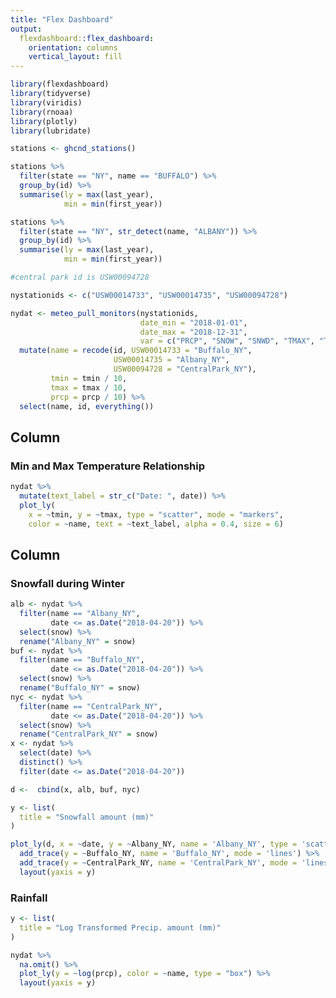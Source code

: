 ```yaml
---
title: "Flex Dashboard"
output: 
  flexdashboard::flex_dashboard:
    orientation: columns
    vertical_layout: fill
---
```


```r

library(flexdashboard)
library(tidyverse)
library(viridis)
library(rnoaa)
library(plotly)
library(lubridate)

stations <- ghcnd_stations()

stations %>% 
  filter(state == "NY", name == "BUFFALO") %>% 
  group_by(id) %>% 
  summarise(ly = max(last_year),
            min = min(first_year))

stations %>% 
  filter(state == "NY", str_detect(name, "ALBANY")) %>% 
  group_by(id) %>% 
  summarise(ly = max(last_year),
            min = min(first_year))

#central park id is USW00094728

nystationids <- c("USW00014733", "USW00014735", "USW00094728")

nydat <- meteo_pull_monitors(nystationids, 
                             date_min = "2018-01-01", 
                             date_max = "2018-12-31", 
                             var = c("PRCP", "SNOW", "SNWD", "TMAX", "TMIN")) %>% 
  mutate(name = recode(id, USW00014733 = "Buffalo_NY",
                       USW00014735 = "Albany_NY",
                       USW00094728 = "CentralPark_NY"),
         tmin = tmin / 10,
         tmax = tmax / 10,
         prcp = prcp / 10) %>%
  select(name, id, everything())

```

Column {data-width=650}
-----------------------------------------------------------------------

### Min and Max Temperature Relationship

```r

nydat %>% 
  mutate(text_label = str_c("Date: ", date)) %>%
  plot_ly(
    x = ~tmin, y = ~tmax, type = "scatter", mode = "markers",
    color = ~name, text = ~text_label, alpha = 0.4, size = 6)

```

Column {data-width=350}
-----------------------------------------------------------------------

### Snowfall during Winter

```r

alb <- nydat %>% 
  filter(name == "Albany_NY",
         date <= as.Date("2018-04-20")) %>% 
  select(snow) %>% 
  rename("Albany_NY" = snow)
buf <- nydat %>% 
  filter(name == "Buffalo_NY",
         date <= as.Date("2018-04-20")) %>% 
  select(snow) %>% 
  rename("Buffalo_NY" = snow)
nyc <- nydat %>% 
  filter(name == "CentralPark_NY",
         date <= as.Date("2018-04-20")) %>% 
  select(snow) %>% 
  rename("CentralPark_NY" = snow)
x <- nydat %>% 
  select(date) %>% 
  distinct() %>% 
  filter(date <= as.Date("2018-04-20"))

d <-  cbind(x, alb, buf, nyc)

y <- list(
  title = "Snowfall amount (mm)"
)

plot_ly(d, x = ~date, y = ~Albany_NY, name = 'Albany_NY', type = 'scatter', mode = 'lines') %>%
  add_trace(y = ~Buffalo_NY, name = 'Buffalo_NY', mode = 'lines') %>%
  add_trace(y = ~CentralPark_NY, name = 'CentralPark_NY', mode = 'lines') %>% 
  layout(yaxis = y)

```

### Rainfall

```r

y <- list(
  title = "Log Transformed Precip. amount (mm)"
)

nydat %>% 
  na.omit() %>% 
  plot_ly(y = ~log(prcp), color = ~name, type = "box") %>% 
  layout(yaxis = y)

```

